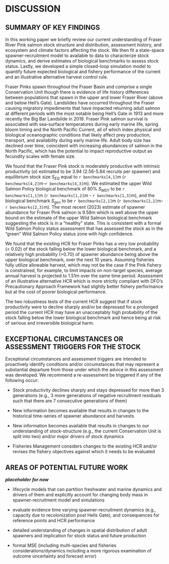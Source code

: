 # DISCUSSION  

## SUMMARY OF KEY FINDINGS  

In this working paper we briefly review our current understanding of Fraser River Pink salmon stock structure and distribution, assessment history, and ecosystem and climate factors affecting the stock. 
We then fit a state-space spawner-recruitment model to available to data to characterize stock dynamics, and derive estimates of biological benchmarks to assess stock status. 
Lastly, we developed a simple closed-loop simulation model to quantify future expected biological and fishery performance of the current and an illustrative alternative harvest control rule.  

Fraser Pinks spawn throughout the Fraser Basin and comprise a single Conservation Unit though there is evidence of life history differences between populations that spawn in the upper and lower Fraser River (above and below Hell’s Gate). 
Landslides have occurred throughout the Fraser causing migratory impediments that have impacted returning adult salmon at different periods with the most notable being Hell’s Gate in 1913 and more recently the Big Bar Landslide in 2019. 
Fraser Pink salmon survival is associated with sea-surface temperatures during early marine life, spring bloom timing and the North Pacific Current, all of which index physical and biological oceanographic conditions that likely affect prey production, transport, and availability during early marine life. 
Adult body size has declined over time, coincident with increasing abundances of salmon in the North Pacific, which has the potential to impact reproductive output as fecundity scales with female size.  

We found that the Fraser Pink stock is moderately productive with intrinsic productivity ($\alpha$) estimated to be 3.94 (2.56-5.84 recruits per spawner) and equilibrium stock size $S_{EQ}$ equal to `r benchmarks[4,1]`m (`r benchmarks[4,2]`m-`r benchmarks[4,3]`m). 
We estimated the upper Wild Salmon Policy biological benchmark of 80% $S_{MSY}$ to be `r benchmarks[1,1]`m (`r benchmarks[1,2]`m - `r benchmarks[1,3]`m), and the biological benchmark $S_{gen}$ to be `r benchmarks[2,1]`m (`r benchmarks[2,2]`m-`r benchmarks[2,3]`m). 
The most recent (2023) estimate of spawner abundance for Fraser Pink salmon is 9.58m which is well above the upper bound on the estimate of the upper Wild Salmon biological benchmark suggesting the stock is in a “healthy” state. 
This is consistent with a formal Wild Salmon Policy status assessment that has assessed the stock as in the “green” Wild Salmon Policy status zone with high confidence.  

We found that the existing HCR for Fraser Pinks has a very low probability (< 0.02) of the stock falling below the lower biological benchmark, and a relatively high probability (>0.70) of spawner abundance being above the upper biological benchmark, over the next 10 years. 
Assuming fisheries fully utilize allowable harvest, which may not be the case if the Pink fishery is constrained, for example, to limit impacts on non-target species, average annual harvest is projected to 1.51m over the same time period. 
Assessment of an illustrative alternative HCR which is more strictly compliant with DFO’s Precautionary Approach Framework had slightly better fishery performance but at the cost of poorer biological performance.     

The two robustness tests of the current HCR suggest that if stock productivity were to decline sharply and/or be depressed for a prolonged period the current HCR may have an unacceptably high probability of the stock falling below the lower biological benchmark and hence being at risk of serious and irreversible biological harm.  


## EXCEPTIONAL CIRCUMSTANCES OR ASSESSMENT TRIGGERS FOR THE STOCK  

Exceptional circumstances and assessment triggers are intended to proactively identify conditions and/or circumstances that may represent a substantial departure from those under which the advice in this assessment was developed. We recommend a re-assessment be triggered if any of the following occur:  

- Stock productivity declines sharply and stays depressed for more than 3 generations (e.g., 3 more generations of negative recruitment residuals such that there are 7 consecutive generations of them)  

- New information becomes available that results in changes to the historical time-series of spawner abundance and harvests 

- New information becomes available that results in changes to our understanding of stock-structure (e.g., the current Conservation Unit is split into two) and/or major drivers of stock dynamics 

- Fisheries Management considers changes to the existing HCR and/or revises the fishery objectives against which it needs to be evaluated   


## AREAS OF POTENTIAL FUTURE WORK  

***placeholder for now***

- lifecycle models that can partition freshwater and marine dynamics and drivers of them and explicitly account for changing body mass in spawner-recruitment model and simulations   

- evaluate evidence time varying spawner-recruitment dynamics (e.g., capacity due to recolonization post Hells Gate), and consequences for reference points and HCR performance   

- detailed understanding of changes in spatial distribution of adult spawners and implication for stock status and future production  

- formal MSE (including multi-species and fisheries considerations/dynamics including a more rigorous examination of outcome uncertainty and forecast error)   
